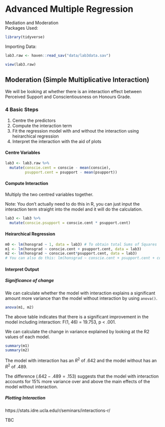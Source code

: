 # Advanced Multiple Regression
Mediation and Moderation
<br>
Packages Used:
```r
library(tidyverse)
```


Importing Data:
```r
lab3.raw <- haven::read_sav("data/lab3data.sav")

view(lab3.raw)
```

## Moderation (Simple Multiplicative Interaction)
We will be looking at whether there is an interaction effect between Perceived Support and Conscientiousness on Honours Grade.

### 4 Basic Steps {-}

1. Centre the predictors
2. Compute the interaction term
3. Fit the regression model with and without the interaction using heirarchical regression
4. Interpret the interaction with the aid of plots

#### Centre Variables {-}
```r
lab3 <- lab3.raw %>% 
  mutate(conscie.cent = conscie - mean(conscie),
         psupport.cent = psupport - mean(psupport))
```

#### Compute Interaction {-}
Multiply the two centred variables together.

Note: You don't actually need to do this in R, you can just input the interaction term straight into the model and it will do the calculation.

```r
lab3 <- lab3 %>% 
  mutate(conscie.psupport = conscie.cent * psupport.cent)
```

#### Heirarchical Regression {-}
```r
m0 <- lm(honsgrad ~ 1, data = lab3) # To obtain total Sums of Squares
m1 <- lm(honsgrad ~ conscie.cent + psupport.cent, data = lab3)
m2 <- lm(honsgrad ~ conscie.cent*psupport.cent, data = lab3) 
# You can also do this: lm(honsgrad ~ conscie.cent + psupport.cent + conscie.cent:psupport.cent, data = lab3)
```

#### Interpret Output {-}
##### Significance of change {-}
We can calculate whether the model with interaction explains a significant amount more variance than the model without interaction by using <code>anova()</code>.
```r
anova(m1, m2)
```

The above table indicates that there is a significant improvement in the model including interaction:  F(1, 46) = 19.753, p < .001.

We can calculate the change in variance explained by looking at the R2 values of each model.

```r
summary(m1)
summary(m2)
```

The model with interaction has an $R^2$ of .642 and the model without has an $R^2$ of .489.  

The difference ($.642-.489=.153$) suggests that the model with interaction accounts for 15% more variance over and above the main effects of the model without interaction.

##### Plotting Interaction {-}
https://stats.idre.ucla.edu/r/seminars/interactions-r/

TBC
















